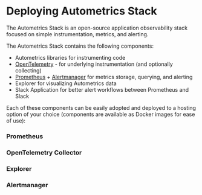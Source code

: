 
# Deploying Autometrics Stack

The Autometrics Stack is an open-source application observability stack focused on simple instrumentation, metrics, and alerting. 

The Autometrics Stack contains the following components:
- Autometrics libraries for instrumenting code
- [OpenTelemetry](https://opentelemetry.io/) - for underlying instrumentation (and optionally collecting)
- [Prometheus](https://prometheus.io) + [Alertmanager](https://prometheus.io/docs/alerting/latest/alertmanager/) for metrics storage, querying, and alerting
- Explorer for visualizing Autometrics data
- Slack Application for better alert workflows between Prometheus and Slack

Each of these components can be easily adopted and deployed to a hosting option of your choice (components are available as Docker images for ease of use):

### Prometheus

<Cards num={2}>
	<Card
	children
	icon
	title="Kubernetes"
	href="/deploying-prometheus/kubernetes"
	/>
	<Card
	children
	icon
	title="Docker"
	href="/deploying-prometheus/docker"
	/>
	<Card
	children
	icon
	title="Northflank"
	href="/deploying-prometheus/northflank"
	/>
	<Card
	children
	icon
	title="Railway"
	href="/deploying-prometheus/railway"
	/>
</Cards>

### OpenTelemetry Collector

<Cards num={2}>
	<Card
	children
	icon
	title="Northflank"
	href="/deploying-otel-collector/northflank"
	/>
	<Card
	children
	icon
	title="Railway"
	href="/deploying-otel-collector/railway"
	/>
</Cards>

### Explorer

<Cards num={2}>
	<Card
	children
	icon
	title="Kubernetes"
	href="/deploying-explorer/kubernetes"
	/>
	<Card
	children
	icon
	title="Docker"
	href="/deploying-explorer/docker"
	/>
	<Card
	children
	icon
	title="Northflank"
	href="/deploying-explorer/northflank"
	/>
	<Card
	children
	icon
	title="Railway"
	href="/deploying-explorer/railway"
	/>
</Cards>

### Alertmanager

<Cards num={2}>
	<Card
	children
	icon
	title="Kubernetes"
	href="/deploying-alertmanager/kubernetes"
	/>
	<Card
	children
	icon
	title="Docker"
	href="/deploying-alertmanager/docker"
	/>
	<Card
	children
	icon
	title="Northflank"
	href="/deploying-alertmanager/northflank"
	/>
	<Card
	children
	icon
	title="Railway"
	href="/deploying-alertmanager/railway"
	/>
</Cards>
